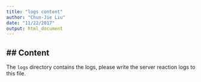 ```yaml
---
title: "logs content"
author: "Chun-Jie Liu"
date: "11/22/2017"
output: html_document
---
```


## Content 
------
The `logs` directory contains the logs, please write the server reaction logs to this file.

